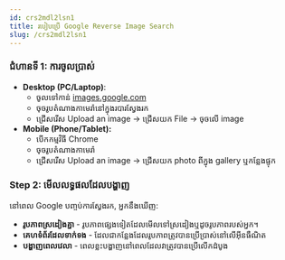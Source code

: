 ```yaml
---
id: crs2mdl2lsn1
title: របៀបប្រើ Google Reverse Image Search
slug: /crs2mdl2lsn1
---
```



### ជំហានទី 1: ការចូលប្រាស់

- **Desktop (PC/Laptop)**:
    - ចូលទៅកាន់ [images.google.com](https://images.google.com/)
    - ចុចរូបតំណាងកាមេរ៉ានៅក្នុងរបារស្វែងរក
    - ជ្រើសរើស Upload an image → ជ្រើសយក File → ចុចលើ image
- **Mobile (Phone/Tablet):**
    - បើកកម្មវិធី Chrome
    - ចុចរូបតំណាងកាមេរ៉ា
    - ជ្រើសរើស Upload an image → ជ្រើសយក photo ពីក្នុង gallery ឬកន្លែងផ្ទុក

### Step 2: មើលលទ្ធផលដែលបង្ហាញ

នៅពេល Google បញ្ចប់ការស្វែងរក, អ្នកនឹងឃើញ:
- **រូបភាពស្រដៀងគ្នា** - រូបភាពផ្សេងទៀតដែលមើលទៅស្រដៀងឬដូចរូបភាពរបស់អ្នក។
- **គេហទំព័រដែលទាក់ទង** - ដែលជាកន្លែងដែលរូបភាពត្រូវបានប្រើប្រាស់នៅលើអ៊ីនធឺណិត
- **បង្ហាញពេលវេលា** - ពេលខ្លះបង្ហាញនៅពេលដែលវាត្រូវបានប្រើលើកដំបូង

<YouTube videoId="6qTrJniSV-A" title="របៀបប្រើ Google Reverse Image Search" />